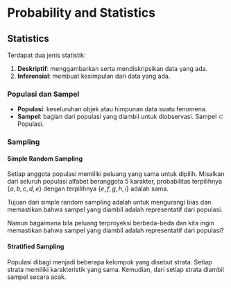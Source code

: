 
# Probability and Statistics

## Statistics

Terdapat dua jenis statistik:

1. **Deskriptif**: menggambarkan serta mendiskripsikan data yang ada.
2. **Inferensial**: membuat kesimpulan dari data yang ada.

### Populasi dan Sampel

- **Populasi**: keseluruhan objek atau himpunan data suatu fenomena.
- **Sampel**: bagian dari populasi yang diambil untuk diobservasi. $\text{Sampel} \subset \text{Populasi}$.

### Sampling

#### Simple Random Sampling
Setiap anggota populasi memiliki peluang yang sama untuk dipilih. Misalkan dari seluruh populasi alfabet beranggota 5 karakter, probabilitas terpilihnya $\{a, b, c, d, e\}$ dengan terpilihnya $\{e,f,g,h,i\}$ adalah sama.

Tujuan dari simple random sampling adalah untuk mengurangi bias dan memastikan bahwa sampel yang diambil adalah representatif dari populasi.

Namun bagaimana bila peluang terproyeksi berbeda-beda dan kita ingin memastikan bahwa sampel yang diambil adalah representatif dari populasi?

#### Stratified Sampling
Populasi dibagi menjadi beberapa kelompok yang disebut strata. Setiap strata memiliki karakteristik yang sama. Kemudian, dari setiap strata diambil sampel secara acak.

